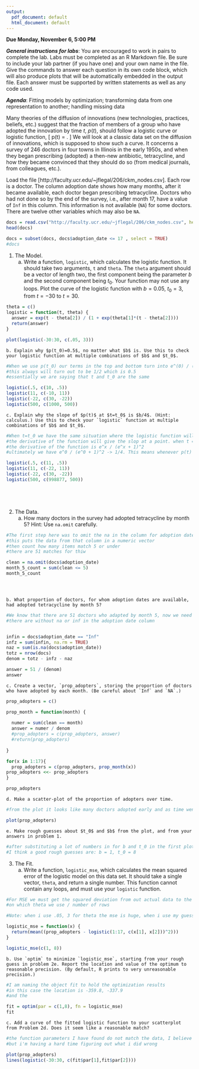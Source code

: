 ---
output:
  pdf_document: default
  html_document: default
---


**Due Monday, November 6, 5:00 PM**

***General instructions for labs***: You are encouraged to work in pairs to complete the lab.  Labs must be completed as an R Markdown file.  Be sure to include your lab partner (if you have one) and your own name in the file.  Give the commands to answer each question in its own code block, which will also produce plots that will be automatically embedded in the output file. Each answer must be supported by written statements as well as any code used. 

***Agenda***: Fitting models by optimization; transforming data from one representation to another; handling missing data

Many theories of the diffusion of innovations (new technologies, practices, beliefs, etc.) suggest that the fraction of members of a group who have adopted the innovation by time $t$, $p(t)$, should follow a logistic curve or logistic function,
\[
p(t) = \frac{e^{b(t - t_0)}}{1 + e^{b(t - t_0)}}.
\]
We will look at a classic data set on the diffusion of innovations, which is supposed to show such a curve. It concerns a survey of 246 doctors in four towns in Illinois in the early 1950s, and when they began prescribing (adopted) a then-new antibiotic, tetracycline, and how they became convinced that they should do so (from medical journals, from colleagues, etc.).

Load the file [http://faculty.ucr.edu/~jflegal/206/ckm_nodes.csv].  Each row is a doctor. The column adoption date shows how many months, after it became available, each doctor began prescribing tetracycline. Doctors who had not done so by the end of the survey, i.e., after month 17, have a value of `Inf` in this column. This information is not available (`NA`) for some doctors. There are twelve other variables which may also be `NA`.

```{r}

docs = read.csv("http://faculty.ucr.edu/~jflegal/206/ckm_nodes.csv", header = TRUE)
head(docs)

docs = subset(docs, docs$adoption_date <= 17 , select = TRUE)
#docs

```

1. The Model.
    a. Write a function, `logistic`, which calculates the logistic function. It should take two arguments, `t` and `theta`. The `theta` argument should be a vector of length two, the first component being the parameter $b$ and the second component being $t_0$. Your function may not use any loops. Plot the curve of the logistic function with $b=0.05$, $t_0=3$, from $t=-30$ to $t=30$.
    
```{r}

theta = c()
logistic = function(t, theta) {
  answer = exp(t - theta[2]) / (1 + exp(theta[1]*(t - theta[2])))
  return(answer)
}

plot(logistic(-30:30, c(.05, 3)))
```

    b. Explain why $p(t_0)=0.5$, no matter what $b$ is. Use this to check your logistic function at multiple combinations of $b$ and $t_0$.
    
```{r}

#When we use p(t_0) our terms in the top and bottom turn into e^(0) / (1  + e^0)
#this always will turn out to be 1/2 which is 0.5
#essentially we are saying that t and t_0 are the same

logistic(.5, c(10, .5))
logistic(11, c(-10, 11))
logistic(-22, c(30, -22))
logistic(500, c(1000, 500))

```

    c. Explain why the slope of $p(t)$ at $t=t_0$ is $b/4$. (Hint: calculus.) Use this to check your `logistic` function at multiple combinations of $b$ and $t_0$.
    
```{r}

#When t=t_0 we have the same situation where the logistic function will return 
#the derivative of the function will give the slop at a point. when t = t_0
#the derivative of the function is e^x / (e^x + 1)^2
#ultimately we have e^0 / (e^0 + 1)^2 -> 1/4. This means whenever p(t) = 1/2 then the slop = 4

logistic(.5, c(11, .5))
logistic(11, c(-22, 11))
logistic(-22, c(30, -22))
logistic(500, c(998877, 500))






```

2. The Data.
    a. How many doctors in the survey had adopted tetracycline by month 5? Hint: Use `na.omit` carefully.
    
```{r}

#The first step here was to omit the na in the column for adoption date
#this puts the data from that column in a numeric vector
#then count how many items match 5 or under
#there are 51 matches for thiw

clean = na.omit(docs$adoption_date)
month_5_count = sum(clean <= 5)
month_5_count





```
    b. What proportion of doctors, for whom adoption dates are available, had adopted tetracycline by month 5?
    
```{r}

#We know that there are 51 doctors who adapted by month 5, now we need to know how many doctors
#there are without na or inf in the adoption date column


infin = docs$adoption_date == "Inf"
infz = sum(infin, na.rm = TRUE)
naz = sum(is.na(docs$adoption_date))
totz = nrow(docs)
denom = totz - infz - naz

answer = 51 / (denom)
answer


```

    c. Create a vector, `prop_adopters`, storing the proportion of doctors who have adopted by each month. (Be careful about `Inf` and `NA`.)
    
```{r}

prop_adopters = c()

prop_month = function(month) {
  
  numer = sum(clean == month)
  answer = numer / denom
  #prop_adopters = c(prop_adopters, answer)
  #return(prop_adopters)
  
}

for(x in 1:17){
  prop_adopters = c(prop_adopters, prop_month(x))
prop_adopters <<- prop_adopters
}

prop_adopters

```

    d. Make a scatter-plot of the proportion of adopters over time.
    
```{r}

#from the plot it looks like many doctors adopted early and as time went the last few joined as well

plot(prop_adopters)

```

    e. Make rough guesses about $t_0$ and $b$ from the plot, and from your answers in problem 1.
    
```{r}

#after substituting a lot of numbers in for b and t_0 in the first plot in the lab assignment
#I think a good rough guesses are: b = 1, t_0 = 8

```

3. The Fit. 
    a. Write a function, `logistic_mse`, which calculates the mean squared error of the logistic model on this data set. It should take a single vector, `theta`, and return a single number. This function cannot contain any loops, and must use your `logistic` function.
    
```{r}

#For MSE we must get the squared deviation from out actual data to the logistic curve depending
#on which theta we use / number of rows

#Note: when i use .05, 3 for theta the mse is huge, when i use my guess of 1,8 it is much smaller

logistic_mse = function(x) {
  return(mean((prop_adopters - logistic(1:17, c(x[1], x[2]))^2)))
}

logistic_mse(c(1, 8))

```

    b. Use `optim` to minimize `logistic_mse`, starting from your rough guess in problem 2e. Report the location and value of the optimum to reasonable precision. (By default, R prints to very unreasonable precision.)
    
```{r}

#I am naming the object fit to hold the optimization results
#in this case the location is -359.8, -337.9
#and the 

fit = optim(par = c(1,8), fn = logistic_mse)
fit


```

    c. Add a curve of the fitted logistic function to your scatterplot from Problem 2d. Does it seem like a reasonable match?
    
    
```{r}

#the function parameters I have found do not match the data, I believe the error is in my optim function 
#but i'm having a hard time figuring out what i did wrong

plot(prop_adopters)
lines(logistic(-30:30, c(fit$par[1],fit$par[2])))

```